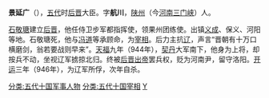 {{Unreferenced|time=2013-03-25T08:56:43+00:00 }}
'''景延广'''（{{bd|892年||947年|catIdx=J}}），[[五代|五代]]时[[后晋|后晋]]大臣。字'''航川'''，[[陕州|陕州]]（今[[河南|河南]][[三门峡|三门峡]]）人。

[[石敬瑭|石敬瑭]]建立[[后晋|后晋]]，他任侍卫步军都指挥使，领果州团练使。出镇[[义成节度使|义成]]、保义、河阳等地。石敬瑭死，他与[[冯道|冯道]]等承顾命，为[[宰相|宰相]]。后力主抗[[辽朝|辽]]，声言“晋朝有十万口横磨剑，翁若要战则早来”。[[天福_(后晋)|天福]]九年（944年），[[契丹|契丹]]大军南下，他身为上将，却按兵不动，坐视辽军掳掠北归。终被[[后晋出帝|后晋出帝]]罢兵权，贬为河南尹，留守洛阳。[[开运_(后晋)|开运]]三年（946年），为辽军所俘，次年自杀。

[[分类:五代十国军事人物|分类:五代十国军事人物]]
[[分类:五代十国宰相|分类:五代十国宰相]]
[[分类:景姓|Y]]
